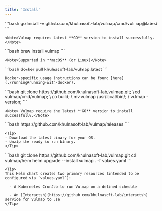 ```yaml
---
title: 'Install'
---
```



<Tabs>
  <Tab title="Go">
    ```bash
    go install -v github.com/khulnasoft-lab/vulmap/cmd/vulmap@latest
    ```

    <Note>Vulmap requires latest **GO** version to install successfully.</Note>

  </Tab>
  <Tab title="Brew">
    ```bash
    brew install vulmap
    ```

    <Note>Supported in **macOS** (or Linux)</Note>

  </Tab>
  <Tab title="Docker">
    ```bash
    docker pull khulnasoft-lab/vulmap:latest
    ```

    Docker-specific usage instructions can be found [here](./running#running-with-docker).
  </Tab>
  <Tab title="Github">
    ```bash
    git clone https://github.com/khulnasoft-lab/vulmap.git; \
    cd vulmap/cmd/vulmap; \
    go build; \
    mv vulmap /usr/local/bin/; \
    vulmap -version;
    ```

    <Note> Vulmap require the latest **GO** version to install successfully.</Note>

  </Tab>
  <Tab title="Binary">
    ```bash
    https://github.com/khulnasoft-lab/vulmap/releases
    ```

    <Tip>
    - Download the latest binary for your OS.
    - Unzip the ready to run binary.
    </Tip>

  </Tab>
  <Tab title="Helm">
    ```bash
    git clone https://github.com/khulnasoft-lab/vulmap.git
    cd vulmap/helm
    helm upgrade --install vulmap . -f values.yaml 
    ```

    <Tip>
    This Helm chart creates two primary resources (intended to be configured via `values.yaml`):

      - A Kubernetes CronJob to run Vulmap on a defined schedule

      - An [Interactsh](https://github.com/khulnasoft-lab/interactsh) service for Vulmap to use
    </Tip>

</Tab>
</Tabs>

